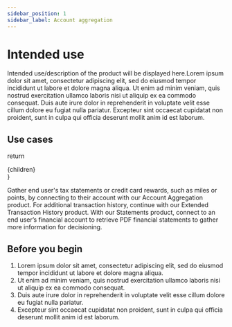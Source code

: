```yaml
---
sidebar_position: 1
sidebar_label: Account aggregation
---
```



# Intended use

Intended use/description of the product will be displayed here.Lorem ipsum dolor sit amet, consectetur adipiscing elit, sed do eiusmod tempor incididunt ut labore et dolore magna aliqua. Ut enim ad minim veniam, quis nostrud exercitation ullamco laboris nisi ut aliquip ex ea commodo consequat. Duis aute irure dolor in reprehenderit in voluptate velit esse cillum dolore eu fugiat nulla pariatur. Excepteur sint occaecat cupidatat non proident, sunt in culpa qui officia deserunt mollit anim id est laborum.

## Use cases

  return <div className="mt-6 mb-[60px] grid grid-cols-2 auto-rows-max gap-6">{children}</div>
}

<UseCaseSection>
  <UseCase 
    slug="/use-cases/gather-financial-data" 
    title="Gather financial data"
    Svg={require("@site/static/img/money-hand.svg").default}
  >
    Gather end user's tax statements or credit card rewards, such as miles or points, by connecting to their account with our Account Aggregation product. For additional transaction history, continue with our Extended Transaction History product.
  </UseCase>
  <UseCase 
    slug="/use-cases/review-financial-data" 
    title="Review financial data"
    Svg={require("@site/static/img/magnifying-glass.svg").default}
  >
    With our Statements product, connect to an end user’s financial account to retrieve PDF financial statements to gather more information for decisioning.
  </UseCase>
</UseCaseSection>

## Before you begin

1. Lorem ipsum dolor sit amet, consectetur adipiscing elit, sed do eiusmod tempor incididunt ut labore et dolore magna aliqua.
2. Ut enim ad minim veniam, quis nostrud exercitation ullamco laboris nisi ut aliquip ex ea commodo consequat.
3. Duis aute irure dolor in reprehenderit in voluptate velit esse cillum dolore eu fugiat nulla pariatur.
4. Excepteur sint occaecat cupidatat non proident, sunt in culpa qui officia deserunt mollit anim id est laborum.
